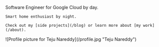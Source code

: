 <div
  style={{
    columnCount: 2,
    columnWidth: '320px',
    columnFill: 'auto',
  }}
>
  <div>
    <Text
      children={`Hi,`}
      sx={{ fontSize: [4, 5, 6], fontWeight: `bold`, color: `heading` }}
    />
    <br/>
    <Text
      children={`I'm Teju Nareddy.`}
      sx={{ fontSize: [4, 4, 4], fontWeight: `bold`, color: `heading` }}
    />
    <br/>
    <br/>
    Software Engineer for Google Cloud by day.

    Smart home enthusiast by night.

    Check out my [side projects](/blog) or learn more about [my work](/about).

  </div>
  <div>
    ![Profile picture for Teju Nareddy](/profile.jpg "Teju Nareddy")
  </div>
</div>
